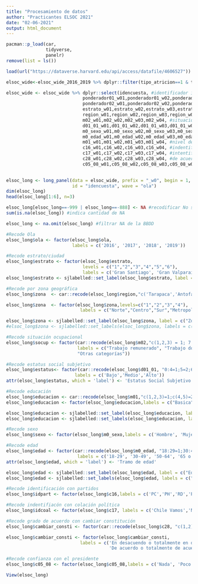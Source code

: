 ```yaml
---
title: "Procesamiento de datos"
author: "Practicantes ELSOC 2021"
date: "02-06-2021"
output: html_document
---
```


```r
pacman::p_load(car,
               tidyverse,
               panelr)
remove(list = ls())
```

```r
load(url("https://dataverse.harvard.edu/api/access/datafile/4606527"))
```

```r
elsoc_wide<-elsoc_wide_2016_2019 %>% dplyr::filter(tipo_atricion==1 & tipo_caso !=2) #filtrar atrición entre 2016-19 y casos c/inconsistencias mayores

elsoc_wide <- elsoc_wide %>% dplyr::select(idencuesta, #identificador individual
                             ponderador01_w01,ponderador01_w02,ponderador01_w03,ponderador01_w04, #ponderador población
                             ponderador02_w01,ponderador02_w02,ponderador02_w03,ponderador02_w04, #ponderador sexo
                             estrato_w01,estrato_w02,estrato_w03,estrato_w04, #ciudad
                             region_w01,region_w02,region_w03,region_w04, #región
                             m02_w01,m02_w02,m02_w03,m02_w04, #situación ocupacional
                             d01_01_w01,d01_01_w02,d01_01_w03,d01_01_w04, #estatus social subjetivo
                             m0_sexo_w01,m0_sexo_w02,m0_sexo_w03,m0_sexo_w04, #sexo
                             m0_edad_w01,m0_edad_w02,m0_edad_w03,m0_edad_w04, #edad
                             m01_w01,m01_w02,m01_w03,m01_w04, #nivel de educación
                             c16_w01,c16_w02,c16_w03,c16_w04, #indentificación con partido político
                             c17_w01,c17_w02,c17_w03,c17_w04, #intentificación con coalición política
                             c28_w01,c28_w02,c28_w03,c28_w04, #de acuerdo con cambiar la constitución actual
                             c05_08_w01,c05_08_w02,c05_08_w03,c05_08_w04) #confianza en el presidente
                             
```

```r
elsoc_long <- long_panel(data = elsoc_wide, prefix = "_w0", begin = 1, end = 4, label_location = "end",
                         id = "idencuesta", wave = "ola")
dim(elsoc_long)
head(elsoc_long[1:6], n=3)
```

```r
elsoc_long[elsoc_long==-999 | elsoc_long==-888] <- NA #recodificar No sabe y No responde en NA
sum(is.na(elsoc_long)) #indica cantidad de NA

elsoc_long <- na.omit(elsoc_long) #filtrar NA de la BBDD
```

```r
#Recode Ola
elsoc_long$ola <- factor(elsoc_long$ola,
                         labels = c('2016', '2017', '2018', '2019'))

#Recode estrato/ciudad
elsoc_long$estrato <- factor(elsoc_long$estrato, 
                             levels = c("1","2","3","4","5","6"),
                             labels = c('Gran Santiago', 'Gran Valparaíso', 'Gran Concepción', 'Ciudades grandes', 'Ciudades medianas', 'Ciudades pequeñas'))
elsoc_long$estrato <- sjlabelled::set_label(elsoc_long$estrato, label = c("Estrato Muestral")) #etiquetamos variable

#Recode por zona geográfica
elsoc_long$zona  <- car::recode(elsoc_long$region,"c('Tarapaca','Antofagasta','Atacama','Coquimbo','Arica')= 1;c('Valparaiso','Lib. Gral. B. Ohiggins','B. Ohiggins', 'Maule','Bio Bio')= 2;c('Araucania','Los Lagos','Aysen','Magallanes','Los Rios')=3 ;'Metropolitana'= 4")

elsoc_long$zona  <- factor(elsoc_long$zona,levels=c("1","2","3","4"),
                            labels = c("Norte","Centro","Sur","Metropolitana"))

elsoc_long$zona <- sjlabelled::set_label(elsoc_long$zona, label = c("Zona Geográfica")) #etiquetamos variable
#elsoc_long$zona <- sjlabelled::set_labels(elsoc_long$zona, labels = c("Norte", "Centro", "Sur", "Metropolitana"))

#Recode situación ocupacional
elsoc_long$socup <- factor(car::recode(elsoc_long$m02,"c(1,2,3) = 1; 7 = 2; 6 = 3; 5 = 4; c(4, 8, 9) = 5"),
                           labels = c("Trabajo remunerado", "Trabajo doméstico no remunerado", "Desempleado/a", "Jubilado/a o pensionado/a", 
                           "Otras categorías"))

#Recode estatus social subjetivo
elsoc_long$estatus<- factor(car::recode(elsoc_long$d01_01, "0:4=1;5=2;6:10=3"),
                          labels = c('Bajo','Medio','Alto'))                          
attr(elsoc_long$estatus, which = 'label') <- 'Estatus Social Subjetivo'

#Recode educación
elsoc_long$educacion <- car::recode(elsoc_long$m01,"c(1,2,3)=1;c(4,5)=2;c(6,7)=3;c(8,9,10)=4")
elsoc_long$educacion <- factor(elsoc_long$educacion,labels = c("Basica","Media","Tecnica","Universitaria"))

elsoc_long$educacion <- sjlabelled::set_label(elsoc_long$educacion, label = c("Nivel Educacional"))
elsoc_long$educacion <- sjlabelled::set_labels(elsoc_long$educacion, labels = c("Basica", "Media", "Tecnica", "Universitaria"))

#Recode sexo
elsoc_long$sexo <- factor(elsoc_long$m0_sexo,labels = c('Hombre', 'Mujer'))

#Recode edad
elsoc_long$edad <- factor(car::recode(elsoc_long$m0_edad, "18:29=1;30:49=2;50:64=3;65:150=4"),
                           labels = c('18-29', '30-49', '50-64', '65 o más'))
attr(elsoc_long$edad, which = 'label') <- 'Tramo de edad'

elsoc_long$edad <- sjlabelled::set_label(elsoc_long$edad, label = c("Edad en Tramos"))
elsoc_long$edad <- sjlabelled::set_labels(elsoc_long$edad, labels = c("18 a 29", "30 a 49", "50 a 64", " 65 o mas"))

#Recode identificación con partidos
elsoc_long$idpart <- factor(elsoc_long$c16,labels = c('PC','PH','RD','PRO','EVO','PPD','AMP','PDC','PRI','RN','UDI','PS','PRDS','Otro','Ninguno'))

#Recode indentifiacón con colación política
elsoc_long$idcoal <- factor(elsoc_long$c17, labels = c('Chile Vamos','Nueva Mayoría','Frente Amplio', 'Otra','Ninguna'))

#Recode grado de acuerdo con cambiar constitución
elsoc_long$cambiar_consti <- factor(car::recode(elsoc_long$c28, "c(1,2)=1;c(3)=2;c(4,5)=3"))

elsoc_long$cambiar_consti <- factor(elsoc_long$cambiar_consti, 
                            labels = c('En desacuendo o totalmente en desacuerdo', 'Ni de acuerdo ni en desacuerdo', 
                                       'De acuerdo o totalmente de acuerdo'))

#Recode confianza con el presidente
elsoc_long$c05_08 <- factor(elsoc_long$c05_08,labels = c('Nada', 'Poco', 'Algo', 'Bastante', 'Mucho'))

View(elsoc_long)
```




